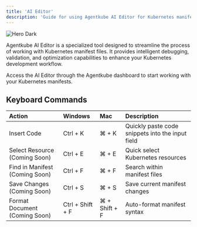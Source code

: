 ```yaml
---
title: 'AI Editor'
description: 'Guide for using Agentkube AI Editor for Kubernetes manifests'
---
```


<img
  src="/images/ai-editor.png"
  alt="Hero Dark"
/>

Agentkube AI Editor is a specialized tool designed to streamline the process of working with Kubernetes manifest files. It provides intelligent debugging, validation, and optimization capabilities to enhance your Kubernetes development workflow.

<Tip>
Access the AI Editor through the Agentkube dashboard to start working with your Kubernetes manifests.
</Tip>

## Keyboard Commands

| Action | Windows | Mac | Description |
|:-------|:--------|:----|:------------|
| Insert Code | Ctrl + K | ⌘ + K | Quickly paste code snippets into the input field |
| Select Resource (Coming Soon) | Ctrl + E | ⌘ + E | Quick select Kubernetes resources |
| Find in Manifest (Coming Soon) | Ctrl + F | ⌘ + F | Search within manifest files |
| Save Changes (Coming Soon) | Ctrl + S | ⌘ + S | Save current manifest changes |
| Format Document (Coming Soon) | Ctrl + Shift + F | ⌘ + Shift + F | Auto-format manifest syntax |
